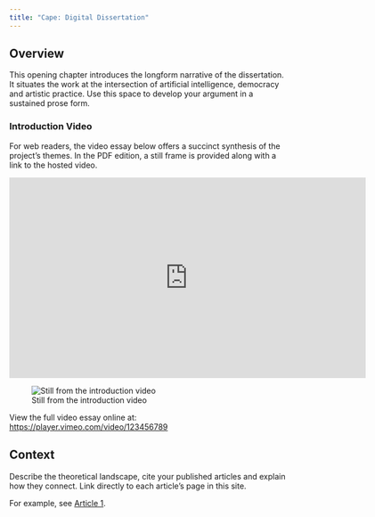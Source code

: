 ```yaml
---
title: "Cape: Digital Dissertation"
---
```


## Overview

This opening chapter introduces the longform narrative of the dissertation. It situates the work at the intersection of artificial intelligence, democracy and artistic practice. Use this space to develop your argument in a sustained prose form.

:::{#introduction-video}
### Introduction Video

For web readers, the video essay below offers a succinct synthesis of the project’s themes. In the PDF edition, a still frame is provided along with a link to the hosted video.

:::{html}
<iframe width="640" height="360" src="https://player.vimeo.com/video/123456789?title=0&byline=0&portrait=0" frameborder="0" allowfullscreen></iframe>
:::

:::{pdf}
![Still from the introduction video](images/video-still.jpg)

View the full video essay online at: <https://player.vimeo.com/video/123456789>
:::
:::

## Context

Describe the theoretical landscape, cite your published articles and explain how they connect. Link directly to each article’s page in this site.

For example, see [Article 1](articles.qmd#article1).